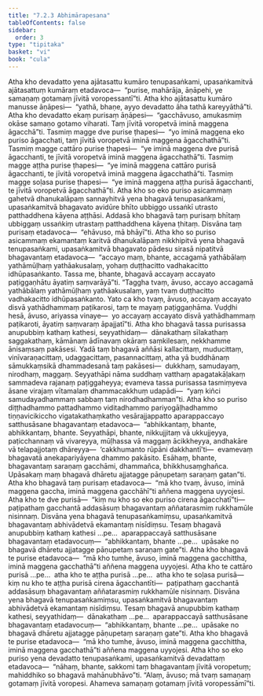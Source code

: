 ```yaml
---
title: "7.2.3 Abhimārapesana"
tableOfContents: false
sidebar:
  order: 3
type: "tipitaka"
basket: "vi"
book: "cula"
---
```



<DynamicBreadcrumb />

<Division number="340" book="cula" e="ch" v="4" p="351">

<Paragraph number="1538" book="cula">
Atha kho devadatto yena ajātasattu kumāro tenupasaṅkami, upasaṅkamitvā ajātasattuṃ kumāraṃ etadavoca—  “purise, mahārāja, āṇāpehi, ye samaṇaṃ gotamaṃ jīvitā voropessantī”ti. Atha kho ajātasattu kumāro manusse āṇāpesi—  “yathā, bhaṇe, ayyo devadatto āha tathā kareyyāthā”ti. Atha kho devadatto ekaṃ purisaṃ āṇāpesi—  “gacchāvuso, amukasmiṃ okāse samaṇo gotamo viharati. Taṃ jīvitā voropetvā iminā maggena āgacchā”ti. Tasmiṃ magge dve purise ṭhapesi—  “yo iminā maggena eko puriso āgacchati, taṃ jīvitā voropetvā iminā maggena āgacchathā”ti. Tasmiṃ magge cattāro purise ṭhapesi—  “ye iminā maggena dve purisā āgacchanti, te jīvitā voropetvā iminā maggena āgacchathā”ti. Tasmiṃ magge aṭṭha purise ṭhapesi—  “ye iminā maggena cattāro purisā āgacchanti, te jīvitā voropetvā iminā maggena āgacchathā”ti. Tasmiṃ magge soḷasa purise ṭhapesi—  “ye iminā maggena aṭṭha purisā āgacchanti, te jīvitā voropetvā āgacchathā”ti.
</Paragraph>

<Paragraph number="1539" book="cula">
Atha kho so eko puriso asicammaṃ gahetvā dhanukalāpaṃ sannayhitvā yena bhagavā tenupasaṅkami, upasaṅkamitvā bhagavato avidūre bhīto ubbiggo ussaṅkī utrasto patthaddhena kāyena aṭṭhāsi. Addasā kho bhagavā taṃ purisaṃ bhītaṃ ubbiggaṃ ussaṅkiṃ utrastaṃ patthaddhena kāyena ṭhitaṃ. Disvāna taṃ purisaṃ etadavoca—  “ehāvuso, mā bhāyī”ti. Atha kho so puriso asicammaṃ ekamantaṃ karitvā dhanukalāpaṃ nikkhipitvā yena bhagavā tenupasaṅkami, upasaṅkamitvā bhagavato pādesu sirasā nipatitvā bhagavantaṃ etadavoca—  “accayo maṃ, bhante, accagamā yathābālaṃ yathāmūḷhaṃ yathāakusalaṃ, yohaṃ duṭṭhacitto vadhakacitto idhūpasaṅkanto. Tassa me, bhante, bhagavā accayaṃ accayato paṭiggaṇhātu āyatiṃ saṃvarāyā”ti. “Taggha tvaṃ, āvuso, accayo accagamā yathābālaṃ yathāmūḷhaṃ yathāakusalaṃ, yaṃ tvaṃ duṭṭhacitto vadhakacitto idhūpasaṅkanto. Yato ca kho tvaṃ, āvuso, accayaṃ accayato disvā yathādhammaṃ paṭikarosi, taṃ te mayaṃ paṭiggaṇhāma. Vuḍḍhi hesā, āvuso, ariyassa vinaye—  yo accayaṃ accayato disvā yathādhammaṃ paṭikaroti, āyatiṃ saṃvaraṃ āpajjatī”ti.
</Paragraph>

<Paragraph number="1540" book="cula">
Atha kho bhagavā tassa purisassa anupubbiṃ kathaṃ kathesi, seyyathidaṃ—  dānakathaṃ sīlakathaṃ saggakathaṃ, kāmānaṃ ādīnavaṃ okāraṃ saṃkilesaṃ, nekkhamme ānisaṃsaṃ pakāsesi. Yadā taṃ bhagavā aññāsi kallacittaṃ, muducittaṃ, vinīvaraṇacittaṃ, udaggacittaṃ, pasannacittaṃ, atha yā buddhānaṃ sāmukkaṃsikā dhammadesanā taṃ pakāsesi—  dukkhaṃ, samudayaṃ, nirodhaṃ, maggaṃ. Seyyathāpi nāma suddhaṃ vatthaṃ apagatakāḷakaṃ sammadeva rajanaṃ paṭiggaheyya; evameva tassa purisassa tasmiṃyeva āsane virajaṃ vītamalaṃ dhammacakkhuṃ udapādi—  “yaṃ kiñci samudayadhammaṃ sabbaṃ taṃ nirodhadhamman”ti. Atha kho so puriso diṭṭhadhammo pattadhammo viditadhammo pariyogāḷhadhammo tiṇṇavicikiccho vigatakathaṃkatho vesārajjappatto aparappaccayo satthusāsane bhagavantaṃ etadavoca—  “abhikkantaṃ, bhante, abhikkantaṃ, bhante. Seyyathāpi, bhante, nikkujjitaṃ vā ukkujjeyya, paṭicchannaṃ vā vivareyya, mūḷhassa vā maggaṃ ācikkheyya, andhakāre vā telapajjotaṃ dhāreyya—  ‘cakkhumanto rūpāni dakkhantī’ti—  evamevaṃ bhagavatā anekapariyāyena dhammo pakāsito. Esāhaṃ, bhante, bhagavantaṃ saraṇaṃ gacchāmi, dhammañca, bhikkhusaṃghañca. Upāsakaṃ maṃ bhagavā dhāretu ajjatagge pāṇupetaṃ saraṇaṃ gatan”ti. Atha kho bhagavā taṃ purisaṃ etadavoca—  “mā kho tvaṃ, āvuso, iminā maggena gaccha, iminā maggena gacchāhī”ti aññena maggena uyyojesi.
</Paragraph>

<Paragraph number="1541" book="cula">
Atha kho te dve purisā—  “kiṃ nu kho so eko puriso cirena āgacchatī”ti—  paṭipathaṃ gacchantā addasāsuṃ bhagavantaṃ aññatarasmiṃ rukkhamūle nisinnaṃ. Disvāna yena bhagavā tenupasaṅkamiṃsu, upasaṅkamitvā bhagavantaṃ abhivādetvā ekamantaṃ nisīdiṃsu. Tesaṃ bhagavā anupubbiṃ kathaṃ kathesi …pe…  aparappaccayā satthusāsane bhagavantaṃ etadavocuṃ—  “abhikkantaṃ, bhante …pe…  upāsake no bhagavā dhāretu ajjatagge pāṇupetaṃ saraṇaṃ gate”ti. Atha kho bhagavā te purise etadavoca—  “mā kho tumhe, āvuso, iminā maggena gacchittha, iminā maggena gacchathā”ti aññena maggena uyyojesi.
</Paragraph>

<Paragraph number="1542" book="cula">
Atha kho te cattāro purisā …pe…  atha kho te aṭṭha purisā …pe…  atha kho te soḷasa purisā—  kiṃ nu kho te aṭṭha purisā cirena āgacchantīti—  paṭipathaṃ gacchantā addasāsuṃ bhagavantaṃ aññatarasmiṃ rukkhamūle nisinnaṃ. Disvāna yena bhagavā tenupasaṅkamiṃsu, upasaṅkamitvā bhagavantaṃ abhivādetvā ekamantaṃ nisīdiṃsu. Tesaṃ bhagavā anupubbiṃ kathaṃ kathesi, seyyathidaṃ—  dānakathaṃ …pe…  aparappaccayā satthusāsane bhagavantaṃ etadavocuṃ—  “abhikkantaṃ, bhante …pe…  upāsake no bhagavā dhāretu ajjatagge pāṇupetaṃ saraṇaṃ gate”ti. Atha kho bhagavā te purise etadavoca—  “mā kho tumhe, āvuso, iminā maggena gacchittha, iminā maggena gacchathā”ti aññena maggena uyyojesi.
</Paragraph>

<Paragraph number="1543" book="cula">
Atha kho so eko puriso yena devadatto tenupasaṅkami, upasaṅkamitvā devadattaṃ etadavoca—  “nāhaṃ, bhante, sakkomi taṃ bhagavantaṃ jīvitā voropetuṃ; mahiddhiko so bhagavā mahānubhāvo”ti. “Alaṃ, āvuso; mā tvaṃ samaṇaṃ gotamaṃ jīvitā voropesi. Ahameva samaṇaṃ gotamaṃ jīvitā voropessāmī”ti.
</Paragraph>
</Division>